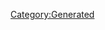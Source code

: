 {{Database/Costume/CostumeInfo
 |ID=65
 |DivaId=4
 |PrismCostumeId=5
 |Enabled=2
 |SkillId=6
 |EODICFLJAKO=False
 |AGBPBDODKBK=1
 |HMCOGDICFNB=1
 |LevelMax=4
 |HGBJODBCJDA=4
 |EGLDFPILJLG=0
 |GLEEPAFMPLO=False
 |IIELLEPEEFH=480
}}
[[Category:Generated]]

